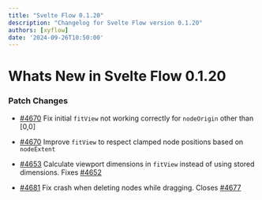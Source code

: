 ```yaml
---
title: "Svelte Flow 0.1.20"
description: "Changelog for Svelte Flow version 0.1.20"
authors: [xyflow]
date: '2024-09-26T10:50:00'
---
```

# Whats New in Svelte Flow 0.1.20
### Patch Changes

-   [#4670](https://github.com/xyflow/xyflow/pull/4670) Fix initial `fitView` not working correctly for `nodeOrigin` other than [0,0]

-   [#4670](https://github.com/xyflow/xyflow/pull/4670) Improve `fitView` to respect clamped node positions based on `nodeExtent`

-   [#4653](https://github.com/xyflow/xyflow/pull/4653) Calculate viewport dimensions in `fitView` instead of using stored dimensions. Fixes [#4652](https://github.com/xyflow/xyflow/issues/4652)

-   [#4681](https://github.com/xyflow/xyflow/pull/4681) Fix crash when deleting nodes while dragging. Closes [#4677](https://github.com/xyflow/xyflow/issues/4677)
